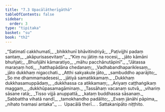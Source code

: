 ```yaml
---
title: "7.3 Upacālātherīgāthā"
tableOfContents: false
sidebar:
  order: 3
type: "tipitaka"
basket: "su"
book: "th2"
---
```



<DynamicBreadcrumb />

<Division number="189" book="th2" bookNo="19" page="400">

<Paragraph number="255" type="verses" book="th2">
_“Satimatī cakkhumatī,_  
_bhikkhunī bhāvitindriyā;_  
_Paṭivijjhi padaṃ santaṃ,_  
_akāpurisasevitaṃ”._  

</Paragraph>

</Division>
<Division number="190" book="th2" bookNo="19" page="400">

<Paragraph number="256" type="verses" book="th2">
_“Kiṃ nu jātiṃ na rocesi,_  
_jāto kāmāni bhuñjati;_  
_Bhuñjāhi kāmaratiyo,_  
_māhu pacchānutāpinī”._  

</Paragraph>

</Division>
<Division number="191" book="th2" bookNo="19" page="400">

<Paragraph number="257" type="verses" book="th2">
_“Jātassa maraṇaṃ hoti,_  
_hatthapādāna chedanaṃ;_  
_Vadhabandhapariklesaṃ,_  
_jāto dukkhaṃ nigacchati._  

</Paragraph>

</Division>
<Division number="192" book="th2" bookNo="19" page="400">

<Paragraph number="258" type="verses" book="th2">
_Atthi sakyakule jāto,_  
_sambuddho aparājito;_  
_So me dhammamadesesi,_  
_jātiyā samatikkamaṃ._  

</Paragraph>

</Division>
<Division number="193" book="th2" bookNo="19" page="400">

<Paragraph number="259" type="verses" book="th2">
_Dukkhaṃ dukkhasamuppādaṃ,_  
_dukkhassa ca atikkamaṃ;_  
_Ariyaṃ caṭṭhaṅgikaṃ maggaṃ,_  
_dukkhūpasamagāminaṃ._  

</Paragraph>

</Division>
<Division number="194" book="th2" bookNo="19" page="400">

<Paragraph number="260" type="verses" book="th2">
_Tassāhaṃ vacanaṃ sutvā,_  
_vihariṃ sāsane ratā;_  
_Tisso vijjā anuppattā,_  
_kataṃ buddhassa sāsanaṃ._  

</Paragraph>

</Division>
<Division number="195" book="th2" bookNo="19" page="400">

<Paragraph number="261" type="verses" book="th2">
_Sabbattha vihatā nandī,_  
_tamokhandho padālito;_  
_Evaṃ jānāhi pāpima,_  
_nihato tvamasi antaka”._  


</Paragraph>
</Division>

<Paragraph number="262" type="center" book="th2">
…  Upacālā therī… .



</Paragraph>

<Paragraph number="263" type="center" book="th2">
Sattakanipāto niṭṭhito.
</Paragraph>